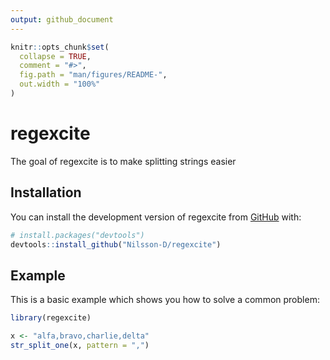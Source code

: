 ```yaml
---
output: github_document
---
```


<!-- README.md is generated from README.Rmd. Please edit that file -->

```r
knitr::opts_chunk$set(
  collapse = TRUE,
  comment = "#>",
  fig.path = "man/figures/README-",
  out.width = "100%"
)
```

# regexcite

<!-- badges: start -->
<!-- badges: end -->

The goal of regexcite is to make splitting strings easier

## Installation

You can install the development version of regexcite from [GitHub](https://github.com/) with:

``` r
# install.packages("devtools")
devtools::install_github("Nilsson-D/regexcite")
```

## Example

This is a basic example which shows you how to solve a common problem:

```r
library(regexcite)

x <- "alfa,bravo,charlie,delta"
str_split_one(x, pattern = ",")
```
